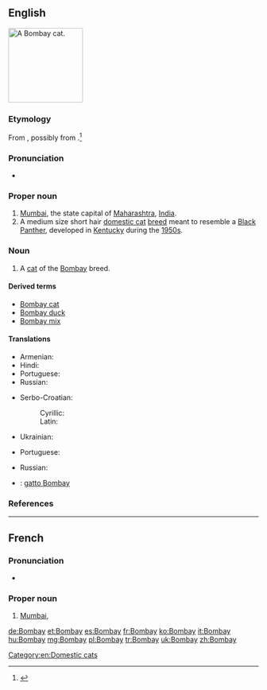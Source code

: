 {{also|bom bay}}
==English==
[[File:Bombay Cat - Head.jpg|thumb|right|150px|A Bombay cat.]]
{{wikipedia|Bombay (cat)}}
{{commonscat|Bombay Cat}}

===Etymology===
From {{etyl|pt|en}} {{term|Bombaim|lang=pt}}, possibly from {{etyl|mr|en}} {{term|Mumbadevi||goddess Mumba|lang=mr}}.<ref>{{R:Online_Etymology_Dictionary}}</ref>

===Pronunciation===
* {{rhymes|eɪ}}

===Proper noun===
{{en-proper noun}}

# [[Mumbai]], the state capital of [[Maharashtra]], [[India]].
# A medium size short hair [[domestic cat]] [[breed]] meant to resemble a [[panther|Black Panther]], developed in [[Kentucky]] during the [[1950s]].

===Noun===
{{en-noun}}

# A [[cat]] of the [[Bombay]] breed.

====Derived terms====
* [[Bombay cat]]
* [[Bombay duck]]
* [[Bombay mix]]

====Translations====
{{trans-top|former name of Mumbai}}
* Armenian: {{t-|hy|Բոմբեյ|tr=Bombey}}
* Hindi: {{t+|hi|बम्बई|m|tr=bambaii|sc=Deva}}
* Portuguese: {{t-|pt|Bombaim}}
* Russian: {{t+|ru|Бомбе́й|m|tr=Bombéj}}
{{trans-mid}}
* Serbo-Croatian:
*: Cyrillic: {{t-|sh|Бомбај|m}}
*: Latin: {{t-|sh|Bombaj|m}}
* Ukrainian: {{t-|uk|Бомбей}}
{{trans-bottom}}

{{trans-see|Mumbai}}

{{trans-top|cat}}
* Portuguese: {{t-|pt|bombaim|m}}
{{trans-mid}}
* Russian: {{t-|ru|бомбейская кошка|f|tr=Bombéjskaja kóška|alt=Бомбе́йская ко́шка}}
{{trans-bottom}}

{{checktrans-top}}
* {{ttbc|it}}: [[gatto Bombay]]
{{trans-mid}}
{{trans-bottom}}

===References===
<references/>

[[Category:en:Domestic cats]]

----

==French==
{{wikipedia|lang=fr}}

===Pronunciation===
* {{IPA|/bɔ̃.bɛ/|lang=fr}}

===Proper noun===
{{fr-proper noun}}

# [[Mumbai]], {{l/en|Bombay}}

[[de:Bombay]]
[[et:Bombay]]
[[es:Bombay]]
[[fr:Bombay]]
[[ko:Bombay]]
[[it:Bombay]]
[[hu:Bombay]]
[[mg:Bombay]]
[[pl:Bombay]]
[[tr:Bombay]]
[[uk:Bombay]]
[[zh:Bombay]]